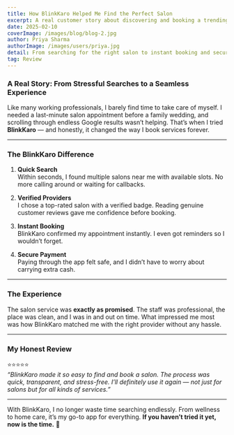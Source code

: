 ```yaml
---
title: How BlinkKaro Helped Me Find the Perfect Salon
excerpt: A real customer story about discovering and booking a trending salon service through BlinkKaro.
date: 2025-02-10
coverImage: /images/blog/blog-2.jpg
author: Priya Sharma
authorImage: /images/users/priya.jpg
detail: From searching for the right salon to instant booking and secure payment, here’s how BlinkKaro made my beauty appointment effortless and enjoyable.
tag: Review
---
```


### A Real Story: From Stressful Searches to a Seamless Experience

Like many working professionals, I barely find time to take care of myself. I needed a last-minute salon appointment before a family wedding, and scrolling through endless Google results wasn’t helping. That’s when I tried **BlinkKaro** — and honestly, it changed the way I book services forever.

---

### The BlinkKaro Difference

1. **Quick Search**  
   Within seconds, I found multiple salons near me with available slots. No more calling around or waiting for callbacks.

2. **Verified Providers**  
   I chose a top-rated salon with a verified badge. Reading genuine customer reviews gave me confidence before booking.

3. **Instant Booking**  
   BlinkKaro confirmed my appointment instantly. I even got reminders so I wouldn’t forget.

4. **Secure Payment**  
   Paying through the app felt safe, and I didn’t have to worry about carrying extra cash.

---

### The Experience

The salon service was **exactly as promised**. The staff was professional, the place was clean, and I was in and out on time. What impressed me most was how BlinkKaro matched me with the right provider without any hassle.

---

### My Honest Review

⭐️⭐️⭐️⭐️⭐️  
_“BlinkKaro made it so easy to find and book a salon. The process was quick, transparent, and stress-free. I’ll definitely use it again — not just for salons but for all kinds of services.”_

---

With BlinkKaro, I no longer waste time searching endlessly. From wellness to home care, it’s my go-to app for everything. **If you haven’t tried it yet, now is the time.** 🚀
